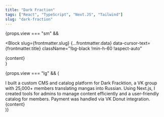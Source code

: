 ```yaml
---
title: "Dark Fraction"
tags: ["React", "TypeScript", "Next.JS", "Tailwind"]
slug: "dark-fraction"
---
```




{props.view === "sm" &&

<Block
  slug={frontmatter.slug}
  {...frontmatter.data}
  data-cursor-text={frontmatter.title}
  className="!bg-black !min-h-60 !aspect-auto"
>
  <div className="absolute top-12 left-12">{content}</div>
</Block>
}

{props.view === "lg" && (

<div className="relative md:rounded-3xl rounded-2xl  overflow-y-auto overflow-x-hidden md:p-11 p-6 flex flex-col bg-black text-neutral-500">
  <Title className="text-white">{frontmatter.title}</Title>
  <TextBlock>
    I built a custom CMS and catalog platform for Dark Fracktion, a VK group
    with 25,000+ members translating mangas into Russian. Using Next.js, I
    created tools for admins to manage content efficiently and a user-friendly
    catalog for members. Payment was handled via VK Donut integration.
  </TextBlock>
  <Tags tags={frontmatter.tags} highlight="hover:text-blue-500" />
  <div className="absolute top-1/2 left-20 md:left-1/2 w-[200%] md:w-full">
    {content}
  </div>
</div>
)}
